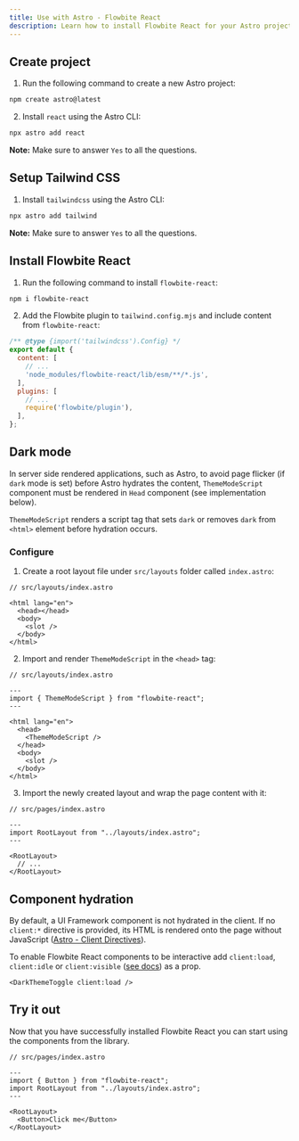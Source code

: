 ```yaml
---
title: Use with Astro - Flowbite React
description: Learn how to install Flowbite React for your Astro project and start building modern websites with a lightning fast and content-focused web framework
---
```


## Create project

1. Run the following command to create a new Astro project:

```bash
npm create astro@latest
```

2. Install `react` using the Astro CLI:

```bash
npx astro add react
```

**Note:** Make sure to answer `Yes` to all the questions.

## Setup Tailwind CSS

1. Install `tailwindcss` using the Astro CLI:

```bash
npx astro add tailwind
```

**Note:** Make sure to answer `Yes` to all the questions.

## Install Flowbite React

1. Run the following command to install `flowbite-react`:

```bash
npm i flowbite-react
```

2. Add the Flowbite plugin to `tailwind.config.mjs` and include content from `flowbite-react`:

```js {5,9}
/** @type {import('tailwindcss').Config} */
export default {
  content: [
    // ...
    'node_modules/flowbite-react/lib/esm/**/*.js',
  ],
  plugins: [
    // ...
    require('flowbite/plugin'),
  ],
};
```

## Dark mode

In server side rendered applications, such as Astro, to avoid page flicker (if `dark` mode is set) before Astro hydrates the content, `ThemeModeScript` component must be rendered in `Head` component (see implementation below).

`ThemeModeScript` renders a script tag that sets `dark` or removes `dark` from `<html>` element before hydration occurs.

### Configure

1. Create a root layout file under `src/layouts` folder called `index.astro`:

```tsx
// src/layouts/index.astro

<html lang="en">
  <head></head>
  <body>
    <slot />
  </body>
</html>
```

2. Import and render `ThemeModeScript` in the `<head>` tag:

```tsx {4,9}
// src/layouts/index.astro

---
import { ThemeModeScript } from "flowbite-react";
---

<html lang="en">
  <head>
    <ThemeModeScript />
  </head>
  <body>
    <slot />
  </body>
</html>
```

3. Import the newly created layout and wrap the page content with it:

```tsx {4,7-9}
// src/pages/index.astro

---
import RootLayout from "../layouts/index.astro";
---

<RootLayout>
  // ...
</RootLayout>

```

## Component hydration

By default, a UI Framework component is not hydrated in the client. If no `client:*` directive is provided, its HTML is rendered onto the page without JavaScript ([Astro - Client Directives](https://docs.astro.build/en/reference/directives-reference/#client-directives)).

To enable Flowbite React components to be interactive add `client:load`, `client:idle` or `client:visible` ([see docs](https://docs.astro.build/en/reference/directives-reference/#clientload)) as a prop.

```tsx
<DarkThemeToggle client:load />
```

## Try it out

Now that you have successfully installed Flowbite React you can start using the components from the library.

```tsx
// src/pages/index.astro

---
import { Button } from "flowbite-react";
import RootLayout from "../layouts/index.astro";
---

<RootLayout>
  <Button>Click me</Button>
</RootLayout>
```
